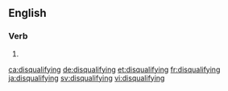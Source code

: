==English==

===Verb===
{{head|en|present participle}}

# {{present participle of|disqualify|lang=en|nocat=1}}

[[ca:disqualifying]]
[[de:disqualifying]]
[[et:disqualifying]]
[[fr:disqualifying]]
[[ja:disqualifying]]
[[sv:disqualifying]]
[[vi:disqualifying]]